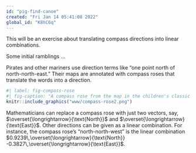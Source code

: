 ```yaml
---
id: "pig-find-canoe"
created: "Fri Jan 14 05:41:08 2022"
global_id: "K8hC6q"
---
```



::: {.underconstruction data-latex=""}

This will be an exercise about translating compass directions into linear combinations.

Some initial ramblings ...

Pirates and other mariners use direction terms like "one point north of north-north-east." Their maps are annotated with compass roses that translate the words into a direction.

```r
#| label: fig-compass-rose
#| fig-caption: "A compass rose from the map in the children's classic book *Treasure Island*. One point north of north-north-east is the direction of the radial line passing through the 'd' in \"Skeleton Island\"."
knitr::include_graphics("www/compass-rose2.png")
```
Mathematicians can replace a compass rose with just two vectors, say, $\overset{\longrightarrow}{\text{North}}$ and $\overset{\longrightarrow}{\text{East}}$. Other directions can be given as a linear combination. For instance, the compass rose's "north-north-west" is the linear combination $0.9239\,\overset{\longrightarrow}{\text{North}} -0.3827\,\overset{\longrightarrow}{\text{East}}$.
:::
